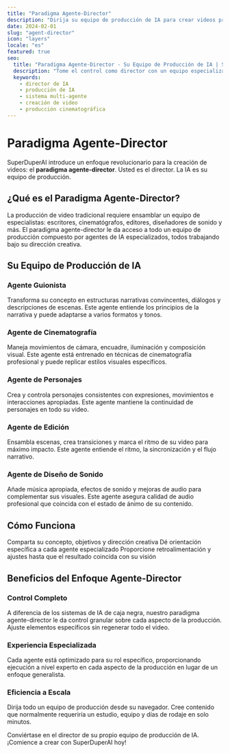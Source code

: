 ```yaml
---
title: "Paradigma Agente-Director"
description: "Dirija su equipo de producción de IA para crear videos profesionales con agentes de IA especializados"
date: 2024-02-01
slug: "agent-director"
icon: "layers"
locale: "es"
featured: true
seo:
  title: "Paradigma Agente-Director - Su Equipo de Producción de IA | SuperDuperAI"
  description: "Tome el control como director con un equipo especializado de agentes de IA que manejan guiones, filmación, edición y sonido"
  keywords:
    - director de IA
    - producción de IA
    - sistema multi-agente
    - creación de video
    - producción cinematográfica
---
```


# Paradigma Agente-Director

SuperDuperAI introduce un enfoque revolucionario para la creación de videos: el **paradigma agente-director**. Usted es el director. La IA es su equipo de producción.

## ¿Qué es el Paradigma Agente-Director?

La producción de video tradicional requiere ensamblar un equipo de especialistas: escritores, cinematógrafos, editores, diseñadores de sonido y más. El paradigma agente-director le da acceso a todo un equipo de producción compuesto por agentes de IA especializados, todos trabajando bajo su dirección creativa.

<FeatureGrid>
  <Feature
    title="Agentes de IA Especializados"
    description="Cada tarea manejada por un experto en IA entrenado para ese rol específico"
    icon="settings"
  />
  <Feature
    title="Control Creativo"
    description="Usted dirige la visión mientras la IA maneja la ejecución técnica"
    icon="edit"
  />
  <Feature
    title="Pipeline de Producción Completo"
    description="Desde el guión hasta la exportación final, cada paso cubierto por agentes especializados"
    icon="layers"
  />
</FeatureGrid>

## Su Equipo de Producción de IA

### Agente Guionista

Transforma su concepto en estructuras narrativas convincentes, diálogos y descripciones de escenas. Este agente entiende los principios de la narrativa y puede adaptarse a varios formatos y tonos.

### Agente de Cinematografía

Maneja movimientos de cámara, encuadre, iluminación y composición visual. Este agente está entrenado en técnicas de cinematografía profesional y puede replicar estilos visuales específicos.

### Agente de Personajes

Crea y controla personajes consistentes con expresiones, movimientos e interacciones apropiadas. Este agente mantiene la continuidad de personajes en todo su video.

### Agente de Edición

Ensambla escenas, crea transiciones y marca el ritmo de su video para máximo impacto. Este agente entiende el ritmo, la sincronización y el flujo narrativo.

### Agente de Diseño de Sonido

Añade música apropiada, efectos de sonido y mejoras de audio para complementar sus visuales. Este agente asegura calidad de audio profesional que coincida con el estado de ánimo de su contenido.

## Cómo Funciona

<Steps>
  <Step
    number="1"
    title="Proporcione su visión"
  >
    Comparta su concepto, objetivos y dirección creativa
  </Step>
  <Step
    number="2"
    title="Dirija su equipo de IA"
  >
    Dé orientación específica a cada agente especializado
  </Step>
  <Step
    number="3"
    title="Revise y refine"
  >
    Proporcione retroalimentación y ajustes hasta que el resultado coincida con
    su visión
  </Step>
</Steps>

## Beneficios del Enfoque Agente-Director

### Control Completo

A diferencia de los sistemas de IA de caja negra, nuestro paradigma agente-director le da control granular sobre cada aspecto de la producción. Ajuste elementos específicos sin regenerar todo el video.

### Experiencia Especializada

Cada agente está optimizado para su rol específico, proporcionando ejecución a nivel experto en cada aspecto de la producción en lugar de un enfoque generalista.

### Eficiencia a Escala

Dirija todo un equipo de producción desde su navegador. Cree contenido que normalmente requeriría un estudio, equipo y días de rodaje en solo minutos.

<CTABox>
  Conviértase en el director de su propio equipo de producción de IA. ¡Comience
  a crear con SuperDuperAI hoy!
</CTABox>
